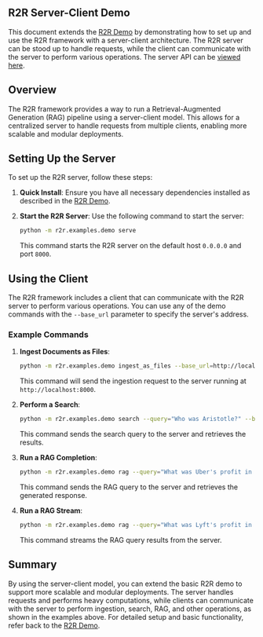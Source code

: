 ## R2R Server-Client Demo

This document extends the [R2R Demo](/getting-started/r2r-demo) by demonstrating how to set up and use the R2R framework with a server-client architecture. The R2R server can be stood up to handle requests, while the client can communicate with the server to perform various operations. The server API can be [viewed here](/getting-started/app-api).

## Overview

The R2R framework provides a way to run a Retrieval-Augmented Generation (RAG) pipeline using a server-client model. This allows for a centralized server to handle requests from multiple clients, enabling more scalable and modular deployments.

## Setting Up the Server

To set up the R2R server, follow these steps:

1. **Quick Install**:
   Ensure you have all necessary dependencies installed as described in the [R2R Demo](/getting-started/r2r-demo#setup).

2. **Start the R2R Server**:
   Use the following command to start the server:
   ```bash
   python -m r2r.examples.demo serve
   ```
   This command starts the R2R server on the default host `0.0.0.0` and port `8000`.

## Using the Client

The R2R framework includes a client that can communicate with the R2R server to perform various operations. You can use any of the demo commands with the `--base_url` parameter to specify the server's address.

### Example Commands

1. **Ingest Documents as Files**:
   ```bash
   python -m r2r.examples.demo ingest_as_files --base_url=http://localhost:8000
   ```
   This command will send the ingestion request to the server running at `http://localhost:8000`.

2. **Perform a Search**:
   ```bash
   python -m r2r.examples.demo search --query="Who was Aristotle?" --base_url=http://localhost:8000
   ```
   This command sends the search query to the server and retrieves the results.

3. **Run a RAG Completion**:
   ```bash
   python -m r2r.examples.demo rag --query="What was Uber's profit in 2020?" --base_url=http://localhost:8000
   ```
   This command sends the RAG query to the server and retrieves the generated response.

4. **Run a RAG Stream**:
   ```bash
   python -m r2r.examples.demo rag --query="What was Lyft's profit in 2020?" --streaming=true --base_url=http://localhost:8000
   ```
   This command streams the RAG query results from the server.

## Summary

By using the server-client model, you can extend the basic R2R demo to support more scalable and modular deployments. The server handles requests and performs heavy computations, while clients can communicate with the server to perform ingestion, search, RAG, and other operations, as shown in the examples above. For detailed setup and basic functionality, refer back to the [R2R Demo](#r2r-demo).